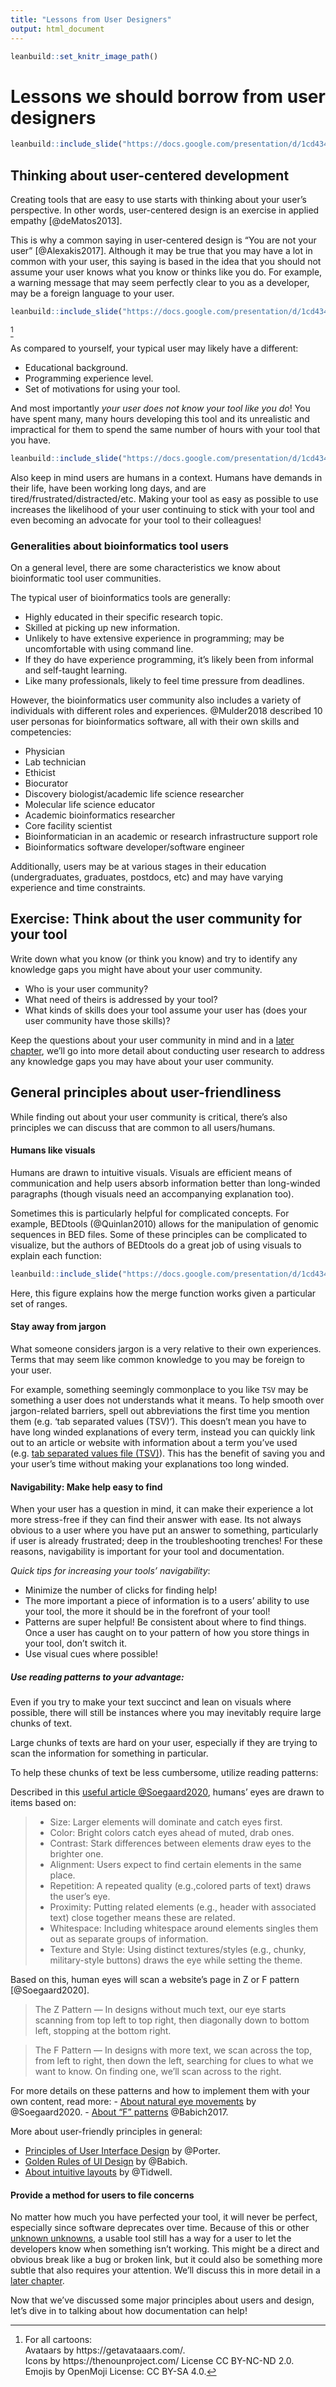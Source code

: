 ```yaml
---
title: "Lessons from User Designers"
output: html_document
---
```


```r
leanbuild::set_knitr_image_path()
```

# Lessons we should borrow from user designers

```r
leanbuild::include_slide("https://docs.google.com/presentation/d/1cd434bkLer_CJ04GzpsZwzeEA9gjc5Ho6QimiHPbyEg/edit#slide=id.gd422c5de97_0_24")
```

## Thinking about user-centered development

Creating tools that are easy to use starts with thinking about your user's perspective.
In other words, user-centered design is an exercise in applied empathy [@deMatos2013].

This is why a common saying in user-centered design is "You are not your user" [@Alexakis2017]. Although it may be true that you may have a lot in common with your user, this saying is based in the idea that you should not assume your user knows what you know or thinks like you do. For example, a warning message that may seem perfectly clear to you as a developer, may be a foreign language to your user.

```r
leanbuild::include_slide("https://docs.google.com/presentation/d/1cd434bkLer_CJ04GzpsZwzeEA9gjc5Ho6QimiHPbyEg/edit#slide=id.gcd0e3791ab_0_0")
```
^[For all cartoons:     
Avataars by https://getavataaars.com/.   
Icons by https://thenounproject.com/ License CC BY-NC-ND 2.0.     
Emojis by OpenMoji License: CC BY-SA 4.0.]

As compared to yourself, your typical user may likely have a different:

- Educational background.  
- Programming experience level.  
- Set of motivations for using your tool.  

And most importantly _your user does not know your tool like you do_! You have spent many, many hours developing this tool and its unrealistic and impractical for them to spend the same number of hours with your tool that you have.

```r
leanbuild::include_slide("https://docs.google.com/presentation/d/1cd434bkLer_CJ04GzpsZwzeEA9gjc5Ho6QimiHPbyEg/edit#slide=id.gd228cc29d1_0_146")
```

Also keep in mind users are humans in a context. Humans have demands in their life, have been working long days, and are tired/frustrated/distracted/etc. Making your tool as easy as possible to use increases the likelihood of your user continuing to stick with your tool and even becoming an advocate for your tool to their colleagues!

### Generalities about bioinformatics tool users

On a general level, there are some characteristics we know about bioinformatic tool user communities.  

The typical user of bioinformatics tools are generally:

- Highly educated in their specific research topic.  
- Skilled at picking up new information.  
- Unlikely to have extensive experience in programming; may be uncomfortable with using command line.  
- If they do have experience programming, it's likely been from informal and self-taught learning.    
- Like many professionals, likely to feel time pressure from deadlines.  

However, the bioinformatics user community also includes a variety of individuals with different roles and experiences.
@Mulder2018 described 10 user personas for bioinformatics software, all with their own skills and competencies:

- Physician
- Lab technician
- Ethicist  
- Biocurator  
- Discovery biologist/academic life science researcher   
- Molecular life science educator  
- Academic bioinformatics researcher  
- Core facility scientist  
- Bioinformatician in an academic or research infrastructure support role  
- Bioinformatics software developer/software engineer  

Additionally, users may be at various stages in their education (undergraduates, graduates, postdocs, etc) and may have varying experience and time constraints.

## Exercise: Think about the user community for your tool

Write down what you know (or think you know) and try to identify any knowledge gaps you might have about your user community.

- Who is your user community?
- What need of theirs is addressed by your tool?
- What kinds of skills does your tool assume your user has (does your user community have those skills)?

Keep the questions about your user community in mind and in a [later chapter](https://jhudatascience.org/ITCR_Documentation_and_Usability/obtaining-user-feedback.html), we'll go into more detail about conducting user research to address any knowledge gaps you may have about your user community.

## General principles about user-friendliness  

While finding out about your user community is critical, there's also principles we can discuss that are common to all users/humans.

#### Humans like visuals

Humans are drawn to intuitive visuals. Visuals are efficient means of communication and help users absorb information better than long-winded paragraphs (though visuals need an accompanying explanation too).

Sometimes this is particularly helpful for complicated concepts. For example, BEDtools (@Quinlan2010) allows for the manipulation of genomic sequences in BED files. Some of these principles can be complicated to visualize, but the authors of BEDtools do a great job of using visuals to explain each function:

```r
leanbuild::include_slide("https://docs.google.com/presentation/d/1cd434bkLer_CJ04GzpsZwzeEA9gjc5Ho6QimiHPbyEg/edit#slide=id.gcd0e3791ab_0_44")
```

Here, this figure explains how the merge function works given a particular set of ranges.

#### Stay away from jargon

What someone considers jargon is a very relative to their own experiences. Terms that may seem like common knowledge to you may be foreign to your user.

For example, something seemingly commonplace to you like `TSV` may be something a user does not understands what it means. To help smooth over jargon-related barriers, spell out abbreviations the first time you mention them (e.g. 'tab separated values (TSV)'). This doesn't mean you have to have long winded explanations of every term, instead you can quickly link out to an article or website with information about a term you've used (e.g. [tab separated values file (TSV)](https://en.wikipedia.org/wiki/Tab-separated_values)). This has the benefit of saving you and your user's time without making your explanations too long winded.

#### Navigability: Make help easy to find

When your user has a question in mind, it can make their experience a lot more stress-free if they can find their answer with ease. Its not always obvious to a user where you have put an answer to something, particularly if user is already frustrated; deep in the troubleshooting trenches! For these reasons, navigability is important for your tool and documentation.

_Quick tips for increasing your tools' navigability_:

- Minimize the number of clicks for finding help!
- The more important a piece of information is to a users' ability to use your tool, the more it should be in the forefront of your tool!  
- Patterns are super helpful! Be consistent about where to find things. Once a user has caught on to your pattern of how you store things in your tool, don't switch it.  
- Use visual cues where possible!  

##### Use reading patterns to your advantage:

Even if you try to make your text succinct and lean on visuals where possible, there will still be instances where you may inevitably require large chunks of text.

Large chunks of texts are hard on your user, especially if they are trying to scan the information for something in particular.

To help these chunks of text be less cumbersome, utilize reading patterns:

Described in this [useful article @Soegaard2020](https://www.interaction-design.org/literature/article/visual-hierarchy-organizing-content-to-follow-natural-eye-movement-patterns), humans' eyes are drawn to items based on:

>
- Size: Larger elements will dominate and catch eyes first.
- Color: Bright colors catch eyes ahead of muted, drab ones.
- Contrast: Stark differences between elements draw eyes to the brighter one.
- Alignment: Users expect to find certain elements in the same place.
- Repetition: A repeated quality (e.g.,colored parts of text) draws the user’s eye.
- Proximity: Putting related elements (e.g., header with associated text) close together means these are related.
- Whitespace: Including whitespace around elements singles them out as separate groups of information.
- Texture and Style: Using distinct textures/styles (e.g., chunky, military-style buttons) draws the eye while setting the theme.

Based on this, human eyes will scan a website's page in Z or F pattern [@Soegaard2020].

> The Z Pattern — In designs without much text, our eye starts scanning from top left to top right, then diagonally down to bottom left, stopping at the bottom right.

> The F Pattern — In designs with more text, we scan across the top, from left to right, then down the left, searching for clues to what we want to know. On finding one, we’ll scan across to the right.

For more details on these patterns and how to implement them with your own content, read more:
- [About natural eye movements](https://www.interaction-design.org/literature/article/visual-hierarchy-organizing-content-to-follow-natural-eye-movement-patterns) by @Soegaard2020.
- [About "F" patterns](https://uxplanet.org/f-shaped-pattern-for-reading-content-80af79cd3394) @Babich2017.

More about user-friendly principles in general:   

- [Principles of User Interface Design](http://bokardo.com/principles-of-user-interface-design/) by @Porter.   
- [Golden Rules of UI Design](https://xd.adobe.com/ideas/process/ui-design/4-golden-rules-ui-design/) by @Babich.  
- [About intuitive layouts](https://www.oreilly.com/library/view/designing-interfaces/0596008031/ch04.html) by @Tidwell.


#### Provide a method for users to file concerns

No matter how much you have perfected your tool, it will never be perfect, especially since software deprecates over time. Because of this or other [unknown unknowns](https://uxdesign.cc/the-knowns-and-unknowns-framework-for-design-thinking-6537787de2c5), a usable tool still has a way for a user to let the developers know when something isn't working. This might be a direct and obvious break like a bug or broken link, but it could also be something more subtle that also requires your attention.
We'll discuss this in more detail in a [later chapter](#obtaining-user-feedback).

Now that we've discussed some major principles about users and design, let's dive in to talking about how documentation can help!
